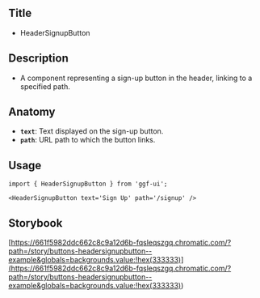 ## Title

- HeaderSignupButton

## Description

- A component representing a sign-up button in the header, linking to a specified path.

## Anatomy

- **`text`**: Text displayed on the sign-up button.
- **`path`**: URL path to which the button links.

## Usage

```tsx
import { HeaderSignupButton } from 'ggf-ui';
```

```tsx
<HeaderSignupButton text='Sign Up' path='/signup' />
```

## Storybook

[https://661f5982ddc662c8c9a12d6b-fqsleqszgq.chromatic.com/?path=/story/buttons-headersignupbutton--example&globals=backgrounds.value:!hex(333333)](<https://661f5982ddc662c8c9a12d6b-fqsleqszgq.chromatic.com/?path=/story/buttons-headersignupbutton--example&globals=backgrounds.value:!hex(333333)>)
